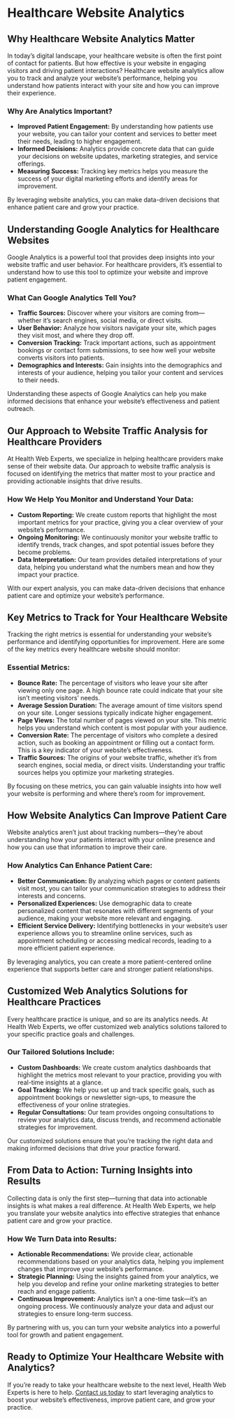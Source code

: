 # Healthcare Website Analytics

## Why Healthcare Website Analytics Matter

In today’s digital landscape, your healthcare website is often the first point of contact for patients. But how effective is your website in engaging visitors and driving patient interactions? Healthcare website analytics allow you to track and analyze your website’s performance, helping you understand how patients interact with your site and how you can improve their experience.

### Why Are Analytics Important?

- **Improved Patient Engagement:** By understanding how patients use your website, you can tailor your content and services to better meet their needs, leading to higher engagement.
- **Informed Decisions:** Analytics provide concrete data that can guide your decisions on website updates, marketing strategies, and service offerings.
- **Measuring Success:** Tracking key metrics helps you measure the success of your digital marketing efforts and identify areas for improvement.

By leveraging website analytics, you can make data-driven decisions that enhance patient care and grow your practice.

## Understanding Google Analytics for Healthcare Websites

Google Analytics is a powerful tool that provides deep insights into your website traffic and user behavior. For healthcare providers, it’s essential to understand how to use this tool to optimize your website and improve patient engagement.

### What Can Google Analytics Tell You?

- **Traffic Sources:** Discover where your visitors are coming from—whether it’s search engines, social media, or direct visits.
- **User Behavior:** Analyze how visitors navigate your site, which pages they visit most, and where they drop off.
- **Conversion Tracking:** Track important actions, such as appointment bookings or contact form submissions, to see how well your website converts visitors into patients.
- **Demographics and Interests:** Gain insights into the demographics and interests of your audience, helping you tailor your content and services to their needs.

Understanding these aspects of Google Analytics can help you make informed decisions that enhance your website’s effectiveness and patient outreach.

## Our Approach to Website Traffic Analysis for Healthcare Providers

At Health Web Experts, we specialize in helping healthcare providers make sense of their website data. Our approach to website traffic analysis is focused on identifying the metrics that matter most to your practice and providing actionable insights that drive results.

### How We Help You Monitor and Understand Your Data:

- **Custom Reporting:** We create custom reports that highlight the most important metrics for your practice, giving you a clear overview of your website’s performance.
- **Ongoing Monitoring:** We continuously monitor your website traffic to identify trends, track changes, and spot potential issues before they become problems.
- **Data Interpretation:** Our team provides detailed interpretations of your data, helping you understand what the numbers mean and how they impact your practice.

With our expert analysis, you can make data-driven decisions that enhance patient care and optimize your website’s performance.

## Key Metrics to Track for Your Healthcare Website

Tracking the right metrics is essential for understanding your website’s performance and identifying opportunities for improvement. Here are some of the key metrics every healthcare website should monitor:

### Essential Metrics:

- **Bounce Rate:** The percentage of visitors who leave your site after viewing only one page. A high bounce rate could indicate that your site isn’t meeting visitors’ needs.
- **Average Session Duration:** The average amount of time visitors spend on your site. Longer sessions typically indicate higher engagement.
- **Page Views:** The total number of pages viewed on your site. This metric helps you understand which content is most popular with your audience.
- **Conversion Rate:** The percentage of visitors who complete a desired action, such as booking an appointment or filling out a contact form. This is a key indicator of your website’s effectiveness.
- **Traffic Sources:** The origins of your website traffic, whether it’s from search engines, social media, or direct visits. Understanding your traffic sources helps you optimize your marketing strategies.

By focusing on these metrics, you can gain valuable insights into how well your website is performing and where there’s room for improvement.

## How Website Analytics Can Improve Patient Care

Website analytics aren’t just about tracking numbers—they’re about understanding how your patients interact with your online presence and how you can use that information to improve their care.

### How Analytics Can Enhance Patient Care:

- **Better Communication:** By analyzing which pages or content patients visit most, you can tailor your communication strategies to address their interests and concerns.
- **Personalized Experiences:** Use demographic data to create personalized content that resonates with different segments of your audience, making your website more relevant and engaging.
- **Efficient Service Delivery:** Identifying bottlenecks in your website’s user experience allows you to streamline online services, such as appointment scheduling or accessing medical records, leading to a more efficient patient experience.

By leveraging analytics, you can create a more patient-centered online experience that supports better care and stronger patient relationships.

## Customized Web Analytics Solutions for Healthcare Practices

Every healthcare practice is unique, and so are its analytics needs. At Health Web Experts, we offer customized web analytics solutions tailored to your specific practice goals and challenges.

### Our Tailored Solutions Include:

- **Custom Dashboards:** We create custom analytics dashboards that highlight the metrics most relevant to your practice, providing you with real-time insights at a glance.
- **Goal Tracking:** We help you set up and track specific goals, such as appointment bookings or newsletter sign-ups, to measure the effectiveness of your online strategies.
- **Regular Consultations:** Our team provides ongoing consultations to review your analytics data, discuss trends, and recommend actionable strategies for improvement.

Our customized solutions ensure that you’re tracking the right data and making informed decisions that drive your practice forward.

## From Data to Action: Turning Insights into Results

Collecting data is only the first step—turning that data into actionable insights is what makes a real difference. At Health Web Experts, we help you translate your website analytics into effective strategies that enhance patient care and grow your practice.

### How We Turn Data into Results:

- **Actionable Recommendations:** We provide clear, actionable recommendations based on your analytics data, helping you implement changes that improve your website’s performance.
- **Strategic Planning:** Using the insights gained from your analytics, we help you develop and refine your online marketing strategies to better reach and engage patients.
- **Continuous Improvement:** Analytics isn’t a one-time task—it’s an ongoing process. We continuously analyze your data and adjust our strategies to ensure long-term success.

By partnering with us, you can turn your website analytics into a powerful tool for growth and patient engagement.

## Ready to Optimize Your Healthcare Website with Analytics?

If you’re ready to take your healthcare website to the next level, Health Web Experts is here to help. [Contact us today](#) to start leveraging analytics to boost your website’s effectiveness, improve patient care, and grow your practice.
